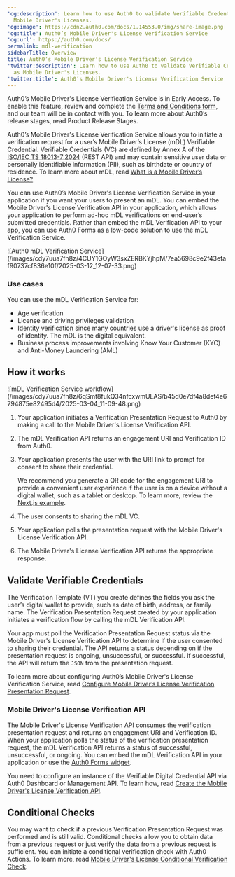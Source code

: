 ---
'og:description': Learn how to use Auth0 to validate Verifiable Credentials such as
  Mobile Driver's Licenses.
'og:image': https://cdn2.auth0.com/docs/1.14553.0/img/share-image.png
'og:title': Auth0’s Mobile Driver's License Verification Service
'og:url': https://auth0.com/docs/
permalink: mdl-verification
sidebarTitle: Overview
title: Auth0’s Mobile Driver's License Verification Service
'twitter:description': Learn how to use Auth0 to validate Verifiable Credentials such
  as Mobile Driver's Licenses.
'twitter:title': Auth0’s Mobile Driver's License Verification Service
---
<Callout icon="file-lines" color="#0EA5E9" iconType="regular">

Auth0’s Mobile Driver's License Verification Service is in Early Access. To enable this feature, review and complete the [Terms and Conditions form](https://forms.gle/47YuFPkhh3RZVvt76), and our team will be in contact with you. To learn more about Auth0’s release stages, read Product Release Stages.

</Callout>

Auth0’s Mobile Driver's License Verification Service allows you to initiate a verification request for a user’s Mobile Driver’s License (mDL) Verifiable Credential. Verifiable Credentials (VC) are defined by Annex A of the [ISO/IEC TS 18013-7:2024](https://www.iso.org/standard/82772.html) (REST API) and may contain sensitive user data or personally identifiable information (PII), such as birthdate or country of residence. To learn more about mDL, read [What is a Mobile Driver’s License?](https://auth0.com/blog/what-is-mdl-how-to-start-using-them/)

You can use Auth0’s Mobile Driver's License Verification Service in your application if you want your users to present an mDL. You can embed the Mobile Driver's License Verification API in your application, which allows your application to perform ad-hoc mDL verifications on end-user’s submitted credentials. Rather than embed the mDL Verification API to your app, you can use Auth0 Forms as a low-code solution to use the mDL Verification Service.

<Frame>![Auth0 mDL Verification Service](/images/cdy7uua7fh8z/4CUY1GOyW3sxZERBKYjhpM/7ea5698c9e2f43efaf90737cf836e10f/2025-03-12_12-07-33.png)</Frame>

### Use cases

You can use the mDL Verification Service for:

* Age verification
* License and driving privileges validation
* Identity verification since many countries use a driver's license as proof of identity. The mDL is the digital equivalent.
* Business process improvements involving Know Your Customer (KYC) and Anti-Money Laundering (AML)

## How it works

<Frame>![mDL Verification Service workflow](/images/cdy7uua7fh8z/6qSmt8fukQ34nfcxwmULAS/b45d0e7df4a8def4e6794875e82495d4/2025-03-04_11-09-48.png)</Frame>

1. Your application initiates a Verification Presentation Request to Auth0 by making a call to the Mobile Driver's License Verification API.
2. The mDL Verification API returns an engagement URI and Verification ID from Auth0.
3. Your application presents the user with the URI link to prompt for consent to share their credential.

   <Callout icon="file-lines" color="#0EA5E9" iconType="regular">

   We recommend you generate a QR code for the engagement URI to provide a convenient user experience if the user is on a device without a digital wallet, such as a tablet or desktop. To learn more, review the [Next.js example](https://www.npmjs.com/package/next-qrcode).

   </Callout>
4. The user consents to sharing the mDL VC.
5. Your application polls the presentation request with the Mobile Driver's License Verification API.
6. The Mobile Driver's License Verification API returns the appropriate response.

## Validate Verifiable Credentials

The Verification Template (VT) you create defines the fields you ask the user’s digital wallet to provide, such as date of birth, address, or family name. The Verification Presentation Request created by your application initiates a verification flow by calling the mDL Verification API.

Your app must poll the Verification Presentation Request status via the Mobile Driver's License Verification API to determine if the user consented to sharing their credential. The API returns a status depending on if the presentation request is ongoing, unsuccessful, or successful. If successful, the API will return the `JSON` from the presentation request.

To learn more about configuring Auth0’s Mobile Driver's License Verification Service, read [Configure Mobile Driver’s License Verification Presentation Request](/docs/secure/mdl-verification/configure-mdl-verification-request).

### Mobile Driver's License Verification API

The Mobile Driver's License Verification API consumes the verification presentation request and returns an engagement URI and Verification ID. When your application polls the status of the verification presentation request, the mDL Verification API returns a status of successful, unsuccessful, or ongoing. You can embed the mDL Verification API in your application or use the [Auth0 Forms widget](/docs/customize/forms/nodes-and-components#widgets-components).

You need to configure an instance of the Verifiable Digital Credential API via <Tooltip tip="Auth0 Dashboard: Auth0's main product to configure your services." cta="View Glossary" href="/docs/glossary?term=Auth0+Dashboard">Auth0 Dashboard</Tooltip> or <Tooltip tip="Management API: A product to allow customers to perform administrative tasks." cta="View Glossary" href="/docs/glossary?term=Management+API">Management API</Tooltip>. To learn how, read [Create the Mobile Driver's License Verification API](/docs/secure/mdl-verification/create-mdl-api).

## Conditional Checks

You may want to check if a previous Verification Presentation Request was performed and is still valid. Conditional checks allow you to obtain data from a previous request or just verify the data from a previous request is sufficient. You can initiate a conditional verification check with Auth0 Actions. To learn more, read [Mobile Driver's License Conditional Verification Check](/docs/secure/mdl-verification/mdl-conditional-check).